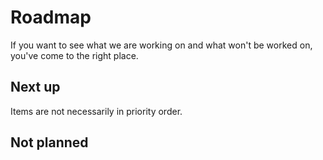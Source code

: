 <!--
Copyright (c) 2018-2019 Uber Technologies, Inc.

This source code is licensed under the MIT license found in the
LICENSE file in the root directory of this source tree.
-->



# Roadmap

If you want to see what we are working on and what won't be worked on, you've come to the right place.

## Next up

Items are not necessarily in priority order.

<Table columns={['Feature']} data={[
  ['Time picker'],
  ['Layer support'],
  ['Better mobile support for all components'],
  ['Updated visuals for the sidebar component'],
  ['Dark theme'],
  ['Updated visuals for the button component'],
  ['Updated visuals for the input component'],
]} />

## Not planned

<Table columns={['Feature']} data={[
  ['Support for react-form, formik, or similar out of the box'],
]} />

